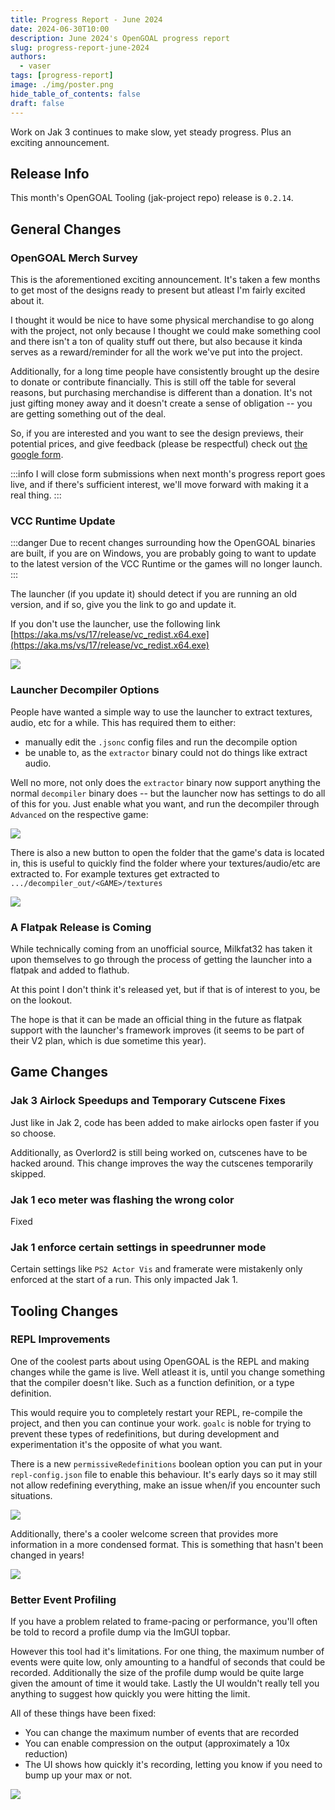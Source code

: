 ```yaml
---
title: Progress Report - June 2024
date: 2024-06-30T10:00
description: June 2024's OpenGOAL progress report
slug: progress-report-june-2024
authors:
  - vaser
tags: [progress-report]
image: ./img/poster.png
hide_table_of_contents: false
draft: false
---
```


<head>
  <meta name="twitter:card" content="summary_large_image" />
</head>

Work on Jak 3 continues to make slow, yet steady progress. Plus an exciting announcement.

<!--truncate-->

## Release Info

This month's OpenGOAL Tooling (jak-project repo) release is `0.2.14`.

<div className="row markdownMarginBottom">
  <div className="col col--12">
    <LauncherDownloadLink />
  </div>
</div>

## General Changes

### OpenGOAL Merch Survey

This is the aforementioned exciting announcement. It's taken a few months to get most of the designs ready to present but atleast I'm
fairly excited about it.

I thought it would be nice to have some physical merchandise to go along with the project, not only because I thought we could make something cool and there isn't a ton of quality stuff out there, but also because it kinda serves as a reward/reminder for all the work we've put into the project.

Additionally, for a long time people have consistently brought up the desire to donate or contribute financially. This is still off the table for several reasons, but purchasing merchandise is different than a donation. It's not just gifting money away and it doesn't create a sense of obligation -- you are getting something out of the deal.

So, if you are interested and you want to see the design previews, their potential prices, and give feedback (please be respectful) check out [the google form](https://forms.gle/5DyurhxR1AfFpjpx6).

:::info
I will close form submissions when next month's progress report goes live, and if there's sufficient interest, we'll move forward with making it a real thing.
:::

### VCC Runtime Update <PRLink href="https://github.com/open-goal/launcher/pull/512"/>

:::danger
Due to recent changes surrounding how the OpenGOAL binaries are built, if you are on Windows, you are probably
going to want to update to the latest version of the VCC Runtime or the games will no longer launch.
:::

The launcher (if you update it) should detect if you are running an old version, and if so, give you the link to
go and update it.

If you don't use the launcher, use the following link [https://aka.ms/vs/17/release/vc_redist.x64.exe](https://aka.ms/vs/17/release/vc_redist.x64.exe)

![](./img/vcc-runtime.png)

### Launcher Decompiler Options <PRLink href="https://github.com/open-goal/jak-project/pull/3560"/>

People have wanted a simple way to use the launcher to extract textures, audio, etc for a while. This has required them to either:

- manually edit the `.jsonc` config files and run the decompile option
- be unable to, as the `extractor` binary could not do things like extract audio.

Well no more, not only does the `extractor` binary now support anything the normal `decompiler` binary does -- but the launcher now has settings to do all of this for you. Just enable what you want, and run the decompiler through `Advanced` on the respective game:

![](./img/launcher-decomp.png)

There is also a new button to open the folder that the game's data is located in, this is useful to quickly find the folder where your textures/audio/etc are extracted to. For example textures get extracted to `.../decompiler_out/<GAME>/textures`

![](./img/launcher-decomp-button.png)

### A Flatpak Release is Coming <PRLink href="https://github.com/open-goal/jak-project/pull/508"/>

While technically coming from an unofficial source, Milkfat32 has taken it upon themselves to go through the process of getting the launcher into a flatpak and added to flathub.

At this point I don't think it's released yet, but if that is of interest to you, be on the lookout.

The hope is that it can be made an official thing in the future as flatpak support with the launcher's framework improves (it seems to be part of their V2 plan, which is due sometime this year).

## Game Changes

### Jak 3 Airlock Speedups and Temporary Cutscene Fixes <PRLink href="https://github.com/open-goal/jak-project/pull/3543"/>

Just like in Jak 2, code has been added to make airlocks open faster if you so choose.

Additionally, as Overlord2 is still being worked on, cutscenes have to be hacked around. This change improves the way the cutscenes temporarily skipped.

### Jak 1 eco meter was flashing the wrong color <PRLink href="https://github.com/open-goal/jak-project/pull/3549"/>

Fixed

### Jak 1 enforce certain settings in speedrunner mode <PRLink href="https://github.com/open-goal/jak-project/pull/3553"/>

Certain settings like `PS2 Actor Vis` and framerate were mistakenly only enforced at the start of a run. This only impacted Jak 1.

## Tooling Changes

### REPL Improvements <PRLink href="https://github.com/open-goal/jak-project/pull/3545"/>

One of the coolest parts about using OpenGOAL is the REPL and making changes while the game is live. Well atleast it is, until you change
something that the compiler doesn't like. Such as a function definition, or a type definition.

This would require you to completely restart your REPL, re-compile the project, and then you can continue your work. `goalc` is noble for
trying to prevent these types of redefinitions, but during development and experimentation it's the opposite of what you want.

There is a new `permissiveRedefinitions` boolean option you can put in your `repl-config.json` file to enable this behaviour. It's early days so it
may still not allow redefining everything, make an issue when/if you encounter such situations.

![](./img/repl-1.png)

Additionally, there's a cooler welcome screen that provides more information in a more condensed format. This is something that hasn't been changed in years!

![](./img/repl-2.png)

### Better Event Profiling <PRLink href="https://github.com/open-goal/jak-project/pull/3561"/>

If you have a problem related to frame-pacing or performance, you'll often be told to record a profile dump via the ImGUI topbar.

However this tool had it's limitations. For one thing, the maximum number of events were quite low, only amounting to a handful of seconds that could be recorded. Additionally the size of the profile dump would be quite large given the amount of time it would take. Lastly the UI wouldn't really tell you anything to suggest how quickly you were hitting the limit.

All of these things have been fixed:

- You can change the maximum number of events that are recorded
- You can enable compression on the output (approximately a 10x reduction)
- The UI shows how quickly it's recording, letting you know if you need to bump up your max or not.

![](./img/events.png)
